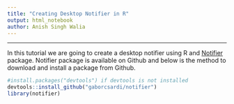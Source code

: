 ```yaml
---
title: "Creating Desktop Notifier in R"
output: html_notebook
author: Anish Singh Walia
---
```


-------------




In this tutorial we are going to create a desktop notifier using R and [Notifier](https://github.com/gaborcsardi/notifier) package.
Notifier package is available on Github and below is the method to download and install a package from Github.

```r

#install.packages("devtools") if devtools is not installed
devtools::install_github("gaborcsardi/notifier")
library(notifier)

```


